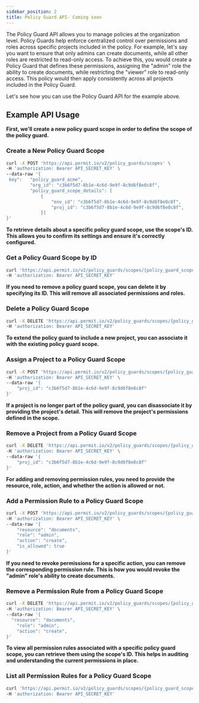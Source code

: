 ```yaml
---
sidebar_position: 2
title: Policy Guard API- Coming soon
---
```



The Policy Guard API allows you to manage policies at the organization level. Policy Guards help enforce centralized control over permissions and roles across specific projects included in the policy.
For example, let's say you want to ensure that only admins can create documents, while all other roles are restricted to read-only access.
To achieve this, you would create a Policy Guard that defines these permissions, assigning the "admin" role the ability to create documents,
while restricting the "viewer" role to read-only access.
This policy would then apply consistently across all projects included in the Policy Guard.

Let's see how you can use the Policy Guard API for the example above.


## Example API Usage

**First, we'll create a new policy guard scope in order to define the scope of the policy guard.**

### Create a New Policy Guard Scope
```bash
curl -X POST 'https://api.permit.io/v2/policy_guards/scopes' \
-H 'authorization: Bearer API_SECRET_KEY' \
--data-raw '{
 key":   "policy_guard_acme",
         "org_id": "c3b6f5d7-8b1e-4c6d-9e9f-8c9d6f8e0c8f",
         "policy_guard_scope_details": [
             {
                 "env_id": "c3b6f5d7-8b1e-4c6d-9e9f-8c9d6f8e0c8f",
                 "proj_id": "c3b6f5d7-8b1e-4c6d-9e9f-8c9d6f8e0c8f",
             }]
}'
```

**To retrieve details about a specific policy guard scope, use the scope's ID. This allows you to confirm its settings and ensure it's correctly configured.**

### Get a Policy Guard Scope by ID
```bash
curl 'https://api.permit.io/v2/policy_guards/scopes/{policy_guard_scope_id}' \
-H 'authorization: Bearer API_SECRET_KEY'
```

**If you need to remove a policy guard scope, you can delete it by specifying its ID. This will remove all associated permissions and roles.**

### Delete a Policy Guard Scope
```bash
curl -X DELETE 'https://api.permit.io/v2/policy_guards/scopes/{policy_guard_scope_id}' \
-H 'authorization: Bearer API_SECRET_KEY'
```

**To extend the policy guard to include a new project, you can associate it with the existing policy guard scope.**

### Assign a Project to a Policy Guard Scope
```bash
curl -X POST 'https://api.permit.io/v2/policy_guards/scopes/{policy_guard_scope_id}/associate' \
-H 'authorization: Bearer API_SECRET_KEY' \
--data-raw '{
    "proj_id": "c3b6f5d7-8b1e-4c6d-9e9f-8c9d6f8e0c8f"
}'
```

**If a project is no longer part of the policy guard, you can disassociate it by providing the project's detail. This will remove the project's permissions defined in the scope.**

### Remove a Project from a Policy Guard Scope
```bash
curl -X DELETE 'https://api.permit.io/v2/policy_guards/scopes/{policy_guard_scope_id}/disassociate' \
-H 'authorization: Bearer API_SECRET_KEY' \
--data-raw '{
    "proj_id": "c3b6f5d7-8b1e-4c6d-9e9f-8c9d6f8e0c8f"
}'
```

**For adding and removing permission rules, you need to provide the resource, role, action, and whether the action is allowed or not.**

### Add a Permission Rule to a Policy Guard Scope
```bash
curl -X POST 'https://api.permit.io/v2/policy_guards/scopes/{policy_guard_scope_id}/rules' \
-H 'authorization: Bearer API_SECRET_KEY' \
--data-raw '{
    "resource": "documents",
    "role": "admin",
    "action": "create",
    "is_allowed": true
}'
```

**If you need to revoke permissions for a specific action, you can remove the corresponding permission rule. This is how you would revoke the "admin" role's ability to create documents.**

### Remove a Permission Rule from a Policy Guard Scope
```bash
curl -X DELETE 'https://api.permit.io/v2/policy_guards/scopes/{policy_guard_scope_id}/rules' \
-H 'authorization: Bearer API_SECRET_KEY' \
--data-raw '{
  "resource": "documents",
    "role": "admin",
    "action": "create",
}'
```

**To view all permission rules associated with a specific policy guard scope, you can retrieve them using the scope's ID. This helps in auditing and understanding the current permissions in place.**

### List all Permission Rules for a Policy Guard Scope
```bash
curl 'https://api.permit.io/v2/policy_guards/scopes/{policy_guard_scope_id}/rules' \
-H 'authorization: Bearer API_SECRET_KEY'
```
